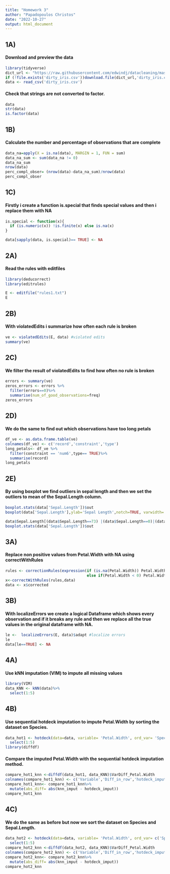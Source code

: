 ```yaml
---
title: "Homework 3"
author: "Papadopoulos Christos"
date: "2022-10-27"
output: html_document
---
```

## 1A)
#### Download and preview the data
```r
library(tidyverse)
dict_url <- "https://raw.githubusercontent.com/edwindj/datacleaning/master/data/dirty_iris.csv"
if (!file.exists('dirty_iris.csv'))download.file(dict_url,'dirty_iris.csv')
data <- read_csv('dirty_iris.csv')
```

#### Check that strings are not converted to factor.
```r
data
str(data)
is.factor(data)

```

## 1B)

#### Calculate the number and percentage of observations that are complete
```r
data_na=apply(X = is.na(data), MARGIN = 1, FUN = sum)
data_na_sum <- sum(data_na != 0)  
data_na_sum
nrow(data)
perc_compl_obser= (nrow(data)-data_na_sum)/nrow(data)
perc_compl_obser

```

## 1C)

#### Firstly i create a function is.special that finds special values and then i replace them with NA

```r
is.special <- function(x){
  if (is.numeric(x)) !is.finite(x) else is.na(x)
}

data[sapply(data, is.special)== TRUE] <- NA
```

## 2A)

#### Read the rules with editfiles 
```r
library(deducorrect)
library(editrules)
```
```r
E <- editfile("rules1.txt")
E
```
## 2B)
#### With violatedEdits i summarize how often each rule is broken 
```r
ve <- violatedEdits(E, data) #violated edits
summary(ve)
```


## 2C)
#### We filter the result of violatedEdits to find how often no rule is broken
```r
errors <- summary(ve)
zeros_errors <- errors %>%
  filter(errors==0)%>%
  summarise(num_of_good_observations=freq)
zeros_errors
```

## 2D)
#### We do the same to find out which observations have too long petals
```r
df_ve <- as.data.frame.table(ve)
colnames(df_ve) <- c('record','constraint','type')
long_petals<- df_ve %>%
  filter(constraint == 'num6',type== TRUE)%>%
  summarise(record)
long_petals
```

## 2E)
#### By using boxplot we find outliers in sepal length and then we set the outliers to mean of the Sepal.Length column.

```r
boxplot.stats(data['Sepal.Length'])$out
boxplot(data['Sepal.Length'],ylab='Sepal Length',notch=TRUE, varwidth= TRUE, main='Sepal length Boxplot')

data$Sepal.Length[(data$Sepal.Length==73) |(data$Sepal.Length==0)|(data$Sepal.Length==49)] <-mean(data$Petal.Length,na.rm=TRUE)
boxplot.stats(data['Sepal.Length'])$out

```

## 3A)
#### Replace non positive values from Petal.Width with NA using correctWithRules 
```r
rules <- correctionRules(expression(if (is.na(Petal.Width)) Petal.Width<- NA 
                                    else if(Petal.Width < 0) Petal.Width <-NA))
x<-correctWithRules(rules,data)
data <- x$corrected

```

## 3B)
#### With localizeErrors we create a logical Dataframe which shows every observation and if it breaks any rule and then we replace all the true values in the original dataframe with NA.
```r
le <-  localizeErrors(E, data)$adapt #localize errors
le
data[le==TRUE] <- NA

```

## 4A)
#### Use kNN imputation (VIM) to impute all missing values
```r
library(VIM)
data_KNN <- kNN(data)%>%
  select(1:5)
```


## 4B)
#### Use sequential hotdeck imputation to impute Petal.Width by sorting the dataset on Species.
```r
data_hot1 <- hotdeck(data=data, variable= 'Petal.Width', ord_var= 'Species')%>%
  select(1:5)
library(diffdf)
```

#### Compare the imputed Petal.Width with the sequential hotdeck imputation method.

```r
compare_hot1_knn <-diffdf(data_hot1, data_KNN)$VarDiff_Petal.Width
colnames(compare_hot1_knn) <- c('Variable','Diff_in_row','hotdeck_imput','knn_imput')
compare_hot1_knn<- compare_hot1_knn%>%
  mutate(abs_diff= abs(knn_imput - hotdeck_imput))
compare_hot1_knn
```

## 4C)
#### We do the same as before but now we sort the dataset on Species and Sepal.Length.
```r
data_hot2 <- hotdeck(data=data, variable= 'Petal.Width', ord_var= c('Species','Sepal.Length'))%>%
  select(1:5)
compare_hot2_knn <-diffdf(data_hot2, data_KNN)$VarDiff_Petal.Width
colnames(compare_hot2_knn) <- c('Variable','Diff_in_row','hotdeck_imput','knn_imput')
compare_hot2_knn<- compare_hot2_knn%>%
  mutate(abs_diff= abs(knn_imput - hotdeck_imput))
compare_hot2_knn
```


